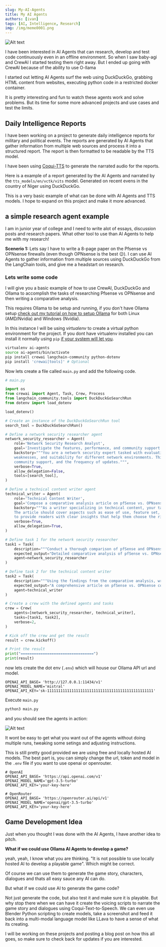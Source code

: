 ```yaml
---
slug: My-AI-Agents
title: My AI Agents
authors: [ivan]
tags: [AI, Intelligence, Research]
img: /img/meme0001.png
---
```



![Alt text](/img/meme0001.png "Meme")

I have been interested in AI Agents that can research, develop and test code continuously even in an offline environment. So when I saw baby-agi and CrewAI I started testing them right away. But I ended up going with CrewAI because of the ability to use O-llama

I started out letting AI Agents surf the web using DuckDuckGo, grabbing HTML content from websites, executing python code in a restricted docker container. 

It is pretty interesting and fun to watch these agents work and solve problems. But its time for some more advanced projects and use cases and test the limits.

## Daily Intelligence Reports

I have been working on a project to generate daily intelligence reports for military and political events. 
The reports are generated by AI Agents that gather information from multiple web sources and process it into a structured report. 
The report is then formatted to be readable by the TTS model.

I have been using [Coqui-TTS](https://github.com/coqui-ai/TTS) to generate the narrated audio for the reports.

Here is a example of a report generated by the AI Agents and narrated by the `tts_models/en/vctk/vits` model. 
Generated on recent evens in the country of Niger using DuckDuckGo.

<AudioPlayer src="https://f004.backblazeb2.com/file/ivans-web-s3/intel-report-voices/niger-reports-2024/001/cc8133dd-4947-4c95-82a7-8a8b41d649cf.wav" />

This is a very basic example of what can be done with AI Agents and TTS models. I hope to expand on this project and make it more advanced.

## a simple research agent example
 
I am in junior year of college and I need to write alot of essays, discussion posts and research papers. What other tool to use than AI Agents to help me with my research!

**Scenerio 1:** Lets say I have to write a 8-page paper on the Pfsense vs OPNsense firewalls (even though OPNsense is the best 😉). 
I can use AI Agents to gather information from multiple sources using DuckDuckGo 
from the LangChain tools, and give me a headstart on research. 

### Lets write some code

I will give you a basic example of how to use CrewAI, DuckDuckGo and Ollama to accomplish the tasks of researching Pfsense vs OPNsense and then writing a comparative analysis.

This requires Ollama to be setup and running, if you don't have Ollama setup [check out my tutorial on how to setup Ollama](/docs/ollama-setup) for both Linux (AMD/Nvidia) and Windows (Nvidia).

In this instance I will be using *virtualenv* to create a virtual python environment for the project. If you dont have virtualenv installed you can install it normally using `pip` [if your system will let you](/docs/python-externally-managed-environment).

```bash
virtualenv ai-agents
source ai-agents/bin/activate
pip install crewai langchain-community python-dotenv
pip install 'crewai[tools]' # Optional
```

Now lets create a file called `main.py` and add the following code.

```python
# main.py

import os
from crewai import Agent, Task, Crew, Process
from langchain_community.tools import DuckDuckGoSearchRun
from dotenv import load_dotenv

load_dotenv()

# Create an instance of the DuckDuckGoSearchRun tool
search_tool = DuckDuckGoSearchRun()

# Define a network security researcher agent
network_security_researcher = Agent(
    role='Network Security Research Analyst',
    goal='Investigate the features, performance, and community support of pfSense and OPNsense',
    backstory="""You are a network security expert tasked with evaluating pfSense and OPNsense. Your goal is to understand their strengths,
    weaknesses, and suitability for different network environments. This includes analyzing their features, performance benchmarks,
    community support, and the frequency of updates.""",
    verbose=True,
    allow_delegation=False,
    tools=[search_tool],
)

# Define a technical content writer agent
technical_writer = Agent(
    role='Technical Content Writer',
    goal='Compose a comparative analysis article on pfSense vs. OPNsense',
    backstory="""As a writer specializing in technical content, your task is to create a detailed article comparing pfSense and OPNsense.
    The article should cover aspects such as ease of use, feature set, performance, community support, and update frequency. Your aim is
    to provide readers with clear insights that help them choose the right solution for their needs.""",
    verbose=True,
    allow_delegation=True,
)

# Define task 1 for the network security researcher
task1 = Task(
    description="""Conduct a thorough comparison of pfSense and OPNsense, focusing on features, performance, community support, and update frequency.""",
    expected_output="Detailed comparative analysis of pfSense vs. OPNsense",
    agent=network_security_researcher
)

# Define task 2 for the technical content writer
task2 = Task(
    description="""Using the findings from the comparative analysis, write an engaging and informative article that helps readers understand the key differences and make an informed decision.""",
    expected_output="A comprehensive article on pfSense vs. OPNsense comparison",
    agent=technical_writer
)

# Create a crew with the defined agents and tasks
crew = Crew(
    agents=[network_security_researcher, technical_writer],
    tasks=[task1, task2],
    verbose=2,
)

# Kick off the crew and get the result
result = crew.kickoff()

# Print the result
print("=================================")
print(result)
```

now lets create the dot env (`.env`) which will house our Ollama API url and model.

```env
OPENAI_API_BASE= 'http://127.0.0.1:11434/v1'
OPENAI_MODEL_NAME='mistral'
OPENAI_API_KEY='sk-111111111111111111111111111111111111111111111111'
```

Execute `main.py`

```bash
python3 main.py
```

and you should see the agents in action:

![Alt text](/img/aiagents001.png "AI Agents terminal output")

It wont be easy to get what you want out of the agents without doing multiple runs, tweaking some setings and adjusting instructions.

This is still pretty good provided we are using free and locally hosted AI models. The best part is, you can simply change the url, token and model in the `.env` file if you want to use openai or openrouter.

```env
# OpenAI
OPENAI_API_BASE= 'https://api.openai.com/v1'
OPENAI_MODEL_NAME='gpt-3.5-turbo'
OPENAI_API_KEY='your-key-here'
```
```env
# OpenRouter
OPENAI_API_BASE= 'https://openrouter.ai/api/v1'
OPENAI_MODEL_NAME='openai/gpt-3.5-turbo'
OPENAI_API_KEY='your-key-here'
```

## Game Development Idea

Just when you thought I was done with the AI Agents, I have another idea to pitch.

**What if we could use Ollama AI Agents to develop a game?**

yeah, yeah, I know what you are thinking. "It is not possible to use locally hosted AI to develop a playable game". Which might be correct.

Of course we can use them to generate the game story, characters, dialogues and thats all easy sauce any AI can do.

But what if we could use AI to generate the game code?

Not just generate the code, but also test it and make sure it is playable. But why stop there when we can have it create the voicing scripts to narrate the game story and dialogues using Coqui-Text-to-Speech. 
We can even use Blender Python scripting to create models, take a screenshot and feed it back into a multi-modal language model like LLava to have a sense of what its creating.

I will be working on these projects and posting a blog post on how this all goes, so make sure to check back for updates if you are interested.
